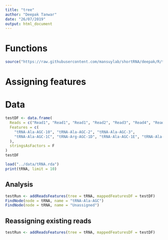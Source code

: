 ```yaml
---
title: "tree"
author: "Deepak Tanwar"
date: "26/07/2019"
output: html_document
---
```


# Functions
```r
source("https://raw.githubusercontent.com/mansuylab/shortRNA/deepak/R/tree.R?token=ACESB2Z2PR5U5S2KEZ3V6D25IQC4Y")
```

# Assigning features

# Data
```r
testDF <- data.frame(
  Reads = c("Read1", "Read1", "Read1", "Read2", "Read3", "Read4", "Read5"),
  Features = c(
    "tRNA-Ala-AGC-10", "tRNA-Ala-AGC-2", "tRNA-Ala-AGC-3",
    "tRNA-Ala-AGC-1C", "tRNA-Arg-AGC-1D", "tRNA-Ala-AGC-1E", "tRNA-Ala-AGC-3D"
  ),
  stringsAsFactors = F
)
testDF

load("../data/tRNA.rda")
print(tRNA, limit = 10)
```

## Analysis
```r
testRun <- addReadsFeatures(tree = tRNA, mappedFeaturesDF = testDF)
FindNode(node = tRNA, name = "tRNA-Ala-AGC")
FindNode(node = tRNA, name = "Unassigned")
```

## Reassigning existing reads
```r
testRun <- addReadsFeatures(tree = tRNA, mappedFeaturesDF = testDF)
```